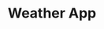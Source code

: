 ---
order: "5"
title: "Weather App"
description: "A weather app that provides current conditions for the user's area as well as weather for a variety of American cities. Built in React with HTML geolocation as well as the Fetch API for getting data from an external database."
buttonText: "View in CodePen"
link: "https://codepen.io/scarletknight21/full/eYdGBYV"
mainImg: "./weather-main.jpg"
thumbImg: "./weather-thumb.jpg"
type: "project"
---